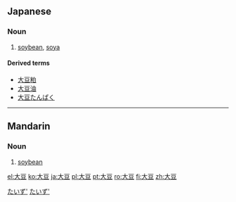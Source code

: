 ==Japanese==
{{ja-kanjitab|だい|ず|yomi=on}}

===Noun===
{{ja-noun|だいず}}

# [[soybean]], [[soya]]

====Derived terms====
* [[大豆粕]]
* [[大豆油]]
* [[大豆たんぱく]]

[[Category:ja:Foods|たいず']]
[[Category:ja:Grains|たいず']]

----

==Mandarin==
{{zh-hanzi-box|[[大]][[豆]]}}

===Noun===
{{cmn-noun|ts|pin=dàdòu|pint=da4dou4|rs=大00}}

# [[soybean]]

[[el:大豆]]
[[ko:大豆]]
[[ja:大豆]]
[[pl:大豆]]
[[pt:大豆]]
[[ro:大豆]]
[[fi:大豆]]
[[zh:大豆]]